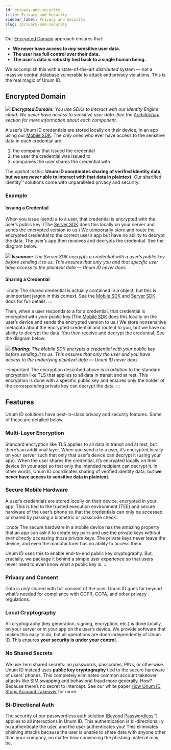 ```yaml
---
id: privacy-and-security
title: Privacy and Security
sidebar_label: Privacy and Security
slug: /privacy-and-security
---
```



Our [Encrypted Domain](#encrypted-domain) approach ensures that:
- **We ​never ​have access to ​*any* ​sensitive user data.** 
- **The user has full control over their data.**
- **The user’s data is robustly tied back to a single human being.** 

We accomplish this with a state-of-the-art *​distributed* system — not a massive central database vulnerable to attack and privacy violations. This is the real magic of Unum ID.

## Encrypted Domain

![](/img/architecture.png)
*<b>Encrypted Domain:</b> You use SDKs to interact with our Identity Engine cloud. We *never* have access to sensitive user data. See the [Architecture](/architecture) section for more information about each component.*

A user’s Unum ID <Tip type="credential">credentials</Tip> are stored locally on their device, in an app using our [Mobile SDK](/mobile-sdk-overview). The *only* ones who ever have access to the sensitive data in each credential are:
1. the company that issued the credential
2. the user the credential was issued to
3. companies the user shares the credential with

The upshot is this: **Unum ID coordinates sharing of verified identity data, but we are *never* able to interact with that data in plaintext.** Our sharified identity™ solutions come with unparalleled privacy and security.

### Example

#### Issuing a Credential

 When you issue (send) a <Tip type="credential"/> to a user, that credential is encrypted with the user’s public key. (The [Server SDK](/server-sdk) does this locally on your server and sends the encrypted version to us.) We temporarily store and route the encrypted credential to the correct user’s app but have no ability to decrypt the data. The user’s app then receives and decrypts the credential. See the diagram below.

![](/img/issuance.png)
*<b>Issuance:</b> The Server SDK encrypts a credential with a user’s public key before sending it to us. This ensures that only you and that specific user have access to the plaintext data — Unum ID never does.*

#### Sharing a Credential

:::note
The shared credential is actually contained in a <Tip type="presentation"/> object, but this is unimportant jargon in this context. See the [Mobile SDK](/mobile-sdk-overview) and [Server SDK](/server-sdk) docs for full details.
:::

Then, when a user responds to a <Tip type="request"/> for a credential, that credential is encrypted with *your* public key.(The [Mobile SDK](/mobile-sdk) does this locally on the user’s device and sends the encrypted version to us.) We store nonsensitive metadata about the encrypted credential and route it to you, but we have no ability to decrypt the data. You then receive and decrypt the credential. See the diagram below.

![](/img/sharing.png)
*<b>Sharing:</b> The Mobile SDK encrypts a credential with your public key before sending it to us. This ensures that only the user and you have access to the underlying plaintext data — Unum ID never does.*

:::important
The encryption described above is ​*in addition to* the standard encryption like TLS that applies to all data in transit and at rest. This encryption is done with a specific public key and ensures only the holder of the corresponding private key can decrypt the data.
:::

## Features

Unum ID solutions have best-in-class privacy and security features. Some of these are detailed below.

### Multi-Layer Encryption

Standard encryption like TLS applies to all data in transit and at rest, but there’s an additional layer. When you send a <Tip type="credential"/> to a user, it’s encrypted locally on your server such that only that user’s device can decrypt it (using your app). When the user shares the credential, it’s encrypted locally on their device (in your app) so that only the intended recipient can decrypt it. In other words, Unum ID coordinates sharing of verified identity data, but **​we *​never* h​ave access to sensitive data in plaintext.**

### Secure Mobile Hardware 

A user’s credentials are stored locally on their device, encrypted in your app. This is tied to the trusted execution environment (TEE) and secure hardware of the user’s phone so that the credentials can only be accessed or shared by passing a biometric or passcode check.

:::note
The secure hardware in a mobile device has the amazing property that an app can ask it to create key pairs and use the private keys *without ever directly accessing those private keys.* The private keys never leave the device, and even the manufacturer has no ability to access them.

Unum ID uses this to enable end-to-end public key cryptography. But, crucially, we package it behind a simple user experience so that users never need to even know what a public key is.
:::

### Privacy and Consent

Data is ​*only* ​shared with full consent of the user. Unum ID goes far beyond what’s needed for compliance with GDPR, CCPA, and other privacy regulations.

### Local Cryptography 

All cryptography (key generation, signing, encryption, etc.) is done locally, on your server or in your app on the user’s device. We provide software that makes this easy to do, but all operations are done independently of Unum ID. This ensures ​**your security is under your control.**

### No Shared Secrets

We use zero shared secrets: no passwords, passcodes, PINs, or otherwise. Unum ID instead uses **​public key cryptography** tied to the secure hardware of users’ phones. This completely eliminates common account takeover attacks like SIM swapping and behavioral fraud more generally. How? Because there’s no secret to intercept. See our white paper [​How Unum ID Stops Account Takeover​](https://www.unum.id/resources#white-papers) for more.

### Bi-Directional Auth

The security of our passwordless auth solution ([​Beyond Passwordless​](https://www.unum.id/solutions/beyond-passwordless)™) applies to ​all ​interactions in Unum ID. This authentication is bi-directional: y​ou authenticate the user, ​and ​the user authenticates you! This eliminates phishing attacks because the user is unable to share data with anyone other than your company, no matter how convincing the phishing material may be.
